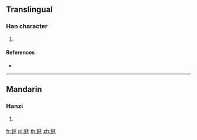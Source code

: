 {{character info/new}}
==Translingual==

===Han character===
{{Han char|rn=167|rad=金|as=04|sn=12|four=|canj=CD}}

# {{defn|Han|sort=金04}}

====References====
* {{Han ref|kx=1299.191|dkj=40253|dj=1802.020|hdz=64174.090|uh=9222|ud=37410}}

----

==Mandarin==

===Hanzi===
{{cmn-hanzi|pin=[[niē]] ([[nie1]])|wg=nieh<sup>1</sup>}}

# {{defn|lang=cmn|sort=金04}}

[[fr:鈢]]
[[pl:鈢]]
[[th:鈢]]
[[zh:鈢]]